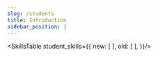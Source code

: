 ---
slug: /students
title: Introduction
sidebar_position: 1
---

<SkillsTable student_skills={{
    new: [
    ],
    old: [
    ],
}}/>